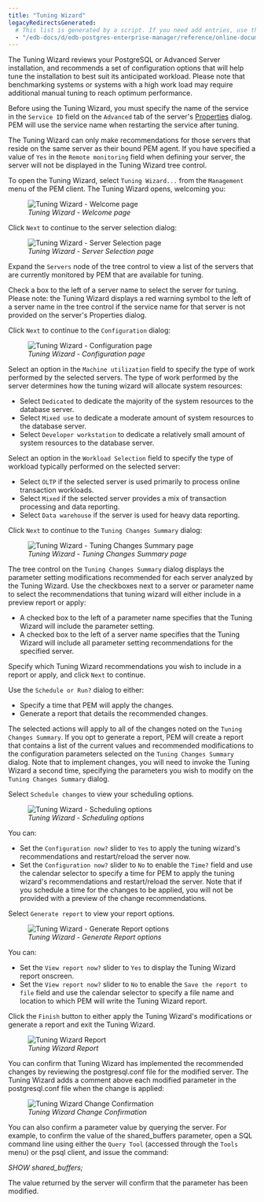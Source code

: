 ```yaml
---
title: "Tuning Wizard"
legacyRedirectsGenerated:
  # This list is generated by a script. If you need add entries, use the `legacyRedirects` key.
  - "/edb-docs/d/edb-postgres-enterprise-manager/reference/online-documentation/8.0/tuning_wizard.html"
---
```


<div id="tuning_wizard" class="registered_link"></div>

The Tuning Wizard reviews your PostgreSQL or Advanced Server installation, and recommends a set of configuration options that will help tune the installation to best suit its anticipated workload. Please note that benchmarking systems or systems with a high work load may require additional manual tuning to reach optimum performance.

Before using the Tuning Wizard, you must specify the name of the service in the `Service ID` field on the `Advanced` tab of the server's [Properties](../01_toc_pem_getting_started/07_pem_define_connection/#pem_define_connection) dialog. PEM will use the service name when restarting the service after tuning.

The Tuning Wizard can only make recommendations for those servers that reside on the same server as their bound PEM agent. If you have specified a value of `Yes` in the `Remote monitoring` field when defining your server, the server will not be displayed in the Tuning Wizard tree control.

To open the Tuning Wizard, select `Tuning Wizard...` from the `Management` menu of the PEM client. The Tuning Wizard opens, welcoming you:

<figure><img src="../images/tuning_wiz_welcome.png" class="align-center" alt="Tuning Wizard - Welcome page" /><figcaption aria-hidden="true"><em>Tuning Wizard - Welcome page</em></figcaption></figure>

Click `Next` to continue to the server selection dialog:

<figure><img src="../images/tuning_wiz_server_sel.png" class="align-center" alt="Tuning Wizard - Server Selection page" /><figcaption aria-hidden="true"><em>Tuning Wizard - Server Selection page</em></figcaption></figure>

Expand the `Servers` node of the tree control to view a list of the servers that are currently monitored by PEM that are available for tuning.

Check a box to the left of a server name to select the server for tuning. Please note: the Tuning Wizard displays a red warning symbol to the left of a server name in the tree control if the service name for that server is not provided on the server's Properties dialog.

Click `Next` to continue to the `Configuration` dialog:

<figure><img src="../images/tuning_wiz_configuration.png" class="align-center" alt="Tuning Wizard - Configuration page" /><figcaption aria-hidden="true"><em>Tuning Wizard - Configuration page</em></figcaption></figure>

Select an option in the `Machine utilization` field to specify the type of work performed by the selected servers. The type of work performed by the server determines how the tuning wizard will allocate system resources:

-   Select `Dedicated` to dedicate the majority of the system resources to the database server.
-   Select `Mixed use` to dedicate a moderate amount of system resources to the database server.
-   Select `Developer workstation` to dedicate a relatively small amount of system resources to the database server.

Select an option in the `Workload Selection` field to specify the type of workload typically performed on the selected server:

-   Select `OLTP` if the selected server is used primarily to process online transaction workloads.
-   Select `Mixed` if the selected server provides a mix of transaction processing and data reporting.
-   Select `Data warehouse` if the server is used for heavy data reporting.

Click `Next` to continue to the `Tuning Changes Summary` dialog:

<figure><img src="../images/tuning_wiz_changes_sum.png" class="align-center" alt="Tuning Wizard - Tuning Changes Summary page" /><figcaption aria-hidden="true"><em>Tuning Wizard - Tuning Changes Summary page</em></figcaption></figure>

The tree control on the `Tuning Changes Summary` dialog displays the parameter setting modifications recommended for each server analyzed by the Tuning Wizard. Use the checkboxes next to a server or parameter name to select the recommendations that tuning wizard will either include in a preview report or apply:

-   A checked box to the left of a parameter name specifies that the Tuning Wizard will include the parameter setting.
-   A checked box to the left of a server name specifies that the Tuning Wizard will include all parameter setting recommendations for the specified server.

Specify which Tuning Wizard recommendations you wish to include in a report or apply, and click `Next` to continue.

Use the `Schedule or Run?` dialog to either:

-   Specify a time that PEM will apply the changes.
-   Generate a report that details the recommended changes.

The selected actions will apply to all of the changes noted on the `Tuning Changes Summary`. If you opt to generate a report, PEM will create a report that contains a list of the current values and recommended modifications to the configuration parameters selected on the `Tuning Changes Summary` dialog. Note that to implement changes, you will need to invoke the Tuning Wizard a second time, specifying the parameters you wish to modify on the `Tuning Changes Summary` dialog.

Select `Schedule changes` to view your scheduling options.

<figure><img src="../images/tuning_wiz_apply_changes.png" class="align-center" alt="Tuning Wizard - Scheduling options" /><figcaption aria-hidden="true"><em>Tuning Wizard - Scheduling options</em></figcaption></figure>

You can:

-   Set the `Configuration now?` slider to `Yes` to apply the tuning wizard's recommendations and restart/reload the server now.
-   Set the `Configuration now?` slider to `No` to enable the `Time?` field and use the calendar selector to specify a time for PEM to apply the tuning wizard's recommendations and restart/reload the server. Note that if you schedule a time for the changes to be applied, you will not be provided with a preview of the change recommendations.

Select `Generate report` to view your report options.

<figure><img src="../images/tuning_wiz_generate_report.png" class="align-center" alt="Tuning Wizard - Generate Report options" /><figcaption aria-hidden="true"><em>Tuning Wizard - Generate Report options</em></figcaption></figure>

You can:

-   Set the `View report now?` slider to `Yes` to display the Tuning Wizard report onscreen.
-   Set the `View report now?` slider to `No` to enable the `Save the report to file` field and use the calendar selector to specify a file name and location to which PEM will write the Tuning Wizard report.

Click the `Finish` button to either apply the Tuning Wizard's modifications or generate a report and exit the Tuning Wizard.

<figure><img src="../images/tuning_wiz_report.png" class="align-center" alt="Tuning Wizard Report" /><figcaption aria-hidden="true"><em>Tuning Wizard Report</em></figcaption></figure>

You can confirm that Tuning Wizard has implemented the recommended changes by reviewing the postgresql.conf file for the modified server. The Tuning Wizard adds a comment above each modified parameter in the postgresql.conf file when the change is applied:

<figure><img src="../images/tuning_wiz_confirm_chg.png" class="align-center" alt="Tuning Wizard Change Confirmation" /><figcaption aria-hidden="true"><em>Tuning Wizard Change Confirmation</em></figcaption></figure>

You can also confirm a parameter value by querying the server. For example, to confirm the value of the shared_buffers parameter, open a SQL command line using either the `Query Tool` (accessed through the `Tools` menu) or the psql client, and issue the command:

*SHOW shared_buffers;*

The value returned by the server will confirm that the parameter has been modified.
